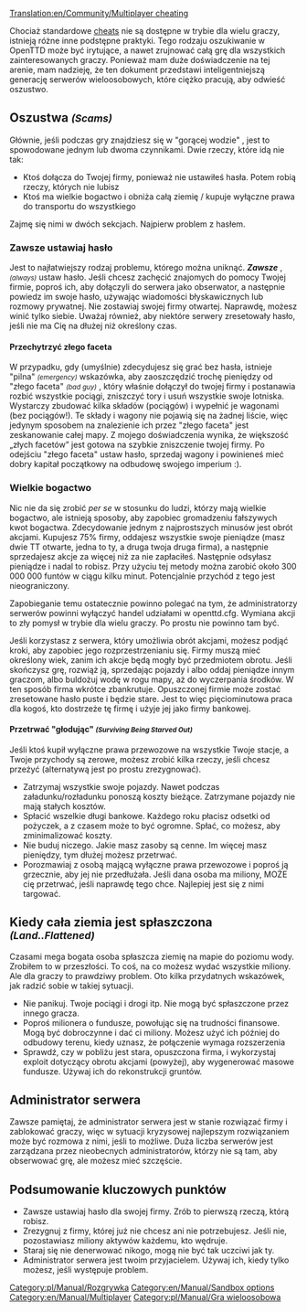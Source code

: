 [[Translation:en/Community/Multiplayer cheating]]


Chociaż standardowe [[pl/Manual/Cheaty|cheats]] nie są dostępne w trybie dla wielu graczy, istnieją różne inne podstępne praktyki. Tego rodzaju oszukiwanie w OpenTTD może być irytujące, a nawet zrujnować całą grę dla wszystkich zainteresowanych graczy. Ponieważ mam duże doświadczenie na tej arenie, mam nadzieję, że ten dokument przedstawi inteligentniejszą generację serwerów wieloosobowych, które ciężko pracują, aby odwieść oszustwo.

==Oszustwa <small>''(Scams)''</small>==

Głównie, jeśli podczas gry znajdziesz się w "gorącej wodzie" , jest to spowodowane jednym lub dwoma czynnikami. Dwie rzeczy, które idą nie tak:

* Ktoś dołącza do Twojej firmy, ponieważ nie ustawiłeś hasła. Potem robią rzeczy, których nie lubisz
* Ktoś ma wielkie bogactwo i obniża całą ziemię / kupuje wyłączne prawa do transportu do wszystkiego

Zajmę się nimi w dwóch sekcjach. Najpierw problem z hasłem.

===Zawsze ustawiaj hasło===

Jest to najłatwiejszy rodzaj problemu, którego można uniknąć. '''''Zawsze''''' , <small>''(always)''</small> ustaw hasło. Jeśli chcesz zachęcić znajomych do pomocy Twojej firmie, poproś ich, aby dołączyli do serwera jako obserwator, a następnie powiedz im swoje hasło, używając wiadomości błyskawicznych lub rozmowy prywatnej. Nie zostawiaj swojej firmy otwartej. Naprawdę, możesz winić tylko siebie. Uważaj również, aby niektóre serwery zresetowały hasło, jeśli nie ma Cię na dłużej niż określony czas.

====Przechytrzyć złego faceta====

W przypadku, gdy (umyślnie) zdecydujesz się grać bez hasła, istnieje "pilna" <small>''(emergency)''</small> wskazówka, aby zaoszczędzić trochę pieniędzy od "złego faceta" <small>''(bad guy)''</small> , który właśnie dołączył do twojej firmy i postanawia rozbić wszystkie pociągi, zniszczyć tory i usuń wszystkie swoje lotniska. Wystarczy zbudować kilka składów (pociągów) i wypełnić je wagonami (bez pociągów!). Te składy i wagony nie pojawią się na żadnej liście, więc jedynym sposobem na znalezienie ich przez  "złego faceta" jest zeskanowanie całej mapy. Z mojego doświadczenia wynika, że ​​większość „złych facetów” jest gotowa na szybkie zniszczenie twojej firmy. Po odejściu "złego faceta" ustaw hasło, sprzedaj wagony i powinieneś mieć dobry kapitał początkowy na odbudowę swojego imperium :).

===Wielkie bogactwo===

Nic nie da się zrobić ''per se'' w stosunku do ludzi, którzy mają wielkie bogactwo, ale istnieją sposoby, aby zapobiec gromadzeniu fałszywych kwot bogactwa. Zdecydowanie jednym z najprostszych minusów jest obrót akcjami. Kupujesz 75% firmy, oddajesz wszystkie swoje pieniądze (masz dwie TT otwarte, jedna to ty, a druga twoja druga firma), a następnie sprzedajesz akcje za więcej niż za nie zapłaciłeś. Następnie odsyłasz pieniądze i nadal to robisz. Przy użyciu tej metody można zarobić około 300 000 000 funtów w ciągu kilku minut. Potencjalnie przychód z tego jest nieograniczony.

Zapobieganie temu ostatecznie powinno polegać na tym, że administratorzy serwerów powinni wyłączyć handel udziałami w openttd.cfg. Wymiana akcji to zły pomysł w trybie dla wielu graczy. Po prostu nie powinno tam być.

Jeśli korzystasz z serwera, który umożliwia obrót akcjami, możesz podjąć kroki, aby zapobiec jego rozprzestrzenianiu się. Firmy muszą mieć określony wiek, zanim ich akcje będą mogły być przedmiotem obrotu. Jeśli skończysz grę, rozwiąż ją, sprzedając pojazdy i albo oddaj pieniądze innym graczom, albo buldożuj wodę w rogu mapy, aż do wyczerpania środków. W ten sposób firma wkrótce zbankrutuje. Opuszczonej firmie może zostać zresetowane hasło puste i będzie stare. Jest to więc pięciominutowa praca dla kogoś, kto dostrzeże tę firmę i użyje jej jako firmy bankowej.

====Przetrwać "głodując" <small>''(Surviving Being Starved Out)''</small>====

Jeśli ktoś kupił wyłączne prawa przewozowe na wszystkie Twoje stacje, a Twoje przychody są zerowe, możesz zrobić kilka rzeczy, jeśli chcesz przeżyć (alternatywą jest po prostu zrezygnować).

* Zatrzymaj wszystkie swoje pojazdy. Nawet podczas załadunku/rozładunku ponoszą koszty bieżące. Zatrzymane pojazdy nie mają stałych kosztów.
* Spłacić wszelkie długi bankowe. Każdego roku płacisz odsetki od pożyczek, a z czasem może to być ogromne. Spłać, co możesz, aby zminimalizować koszty.
* Nie buduj niczego. Jakie masz zasoby są cenne. Im więcej masz pieniędzy, tym dłużej możesz przetrwać.
* Porozmawiaj z osobą mającą wyłączne prawa przewozowe i poproś ją grzecznie, aby jej nie przedłużała. Jeśli dana osoba ma miliony, MOŻE cię przetrwać, jeśli naprawdę tego chce. Najlepiej jest się z nimi targować.

==Kiedy cała ziemia jest spłaszczona <small>''(Land..Flattened)''</small>==

Czasami mega bogata osoba spłaszcza ziemię na mapie <!-- nyślę, że to oznacza: -->  do poziomu wody. Zrobiłem to w przeszłości. To coś, na co możesz wydać wszystkie miliony. Ale dla graczy to prawdziwy problem. Oto kilka przydatnych wskazówek, jak radzić sobie w takiej sytuacji.

* Nie panikuj. Twoje pociągi i drogi itp. Nie mogą być spłaszczone przez innego gracza.
* Poproś milionera o fundusze, powołując się na trudności finansowe. Mogą być dobroczynne i dać ci miliony. Możesz użyć ich później do odbudowy terenu, kiedy uznasz, że połączenie wymaga rozszerzenia
* Sprawdź, czy w pobliżu jest stara, opuszczona firma, i wykorzystaj exploit dotyczący obrotu akcjami (powyżej), aby wygenerować masowe fundusze. Używaj ich do rekonstrukcji gruntów.

==Administrator serwera==

Zawsze pamiętaj, że administrator serwera jest w stanie rozwiązać firmy i zablokować graczy, więc w sytuacji kryzysowej najlepszym rozwiązaniem może być rozmowa z nimi, jeśli to możliwe. Duża liczba serwerów jest zarządzana przez nieobecnych administratorów, którzy nie są tam, aby obserwować grę, ale możesz mieć szczęście.

==Podsumowanie kluczowych punktów==

* Zawsze ustawiaj hasło dla swojej firmy. Zrób to pierwszą rzeczą, którą robisz.
* Zrezygnuj z firmy, której już nie chcesz ani nie potrzebujesz. Jeśli nie, pozostawiasz miliony aktywów każdemu, kto wędruje.
* Staraj się nie denerwować nikogo, mogą nie być tak uczciwi jak ty.
* Administrator serwera jest twoim przyjacielem. Używaj ich, kiedy tylko możesz, jeśli występuje problem.

<!--[[Category:Playing]]-->[[Category:pl/Manual/Rozgrywka]]
[[Category:en/Manual/Sandbox options]]
[[Category:en/Manual/Multiplayer]][[Category:pl/Manual/Gra wieloosobowa]]